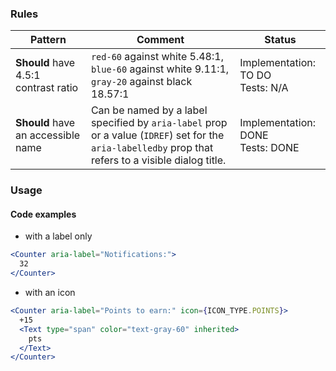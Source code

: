 ### Rules

| Pattern                              | Comment                                                                                                                                               | Status                                |
| ------------------------------------ | ----------------------------------------------------------------------------------------------------------------------------------------------------- | ------------------------------------- |
| **Should** have 4.5:1 contrast ratio | `red-60` against white 5.48:1, `blue-60` against white 9.11:1, `gray-20` against black 18.57:1                                                        | Implementation: TO DO<br />Tests: N/A |
| **Should** have an accessible name   | Can be named by a label specified by `aria-label` prop or a value (`IDREF`) set for the `aria-labelledby` prop that refers to a visible dialog title. | Implementation: DONE<br />Tests: DONE |

### Usage

#### Code examples

- with a label only

<!-- prettier-ignore -->
```jsx
<Counter aria-label="Notifications:">
  32
</Counter>
```

- with an icon

<!-- prettier-ignore -->
```jsx
<Counter aria-label="Points to earn:" icon={ICON_TYPE.POINTS}>
  +15
  <Text type="span" color="text-gray-60" inherited>
    pts
  </Text>
</Counter>
```
